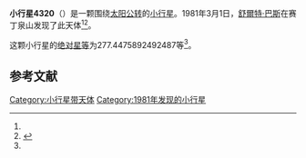 {{Infobox planet
| bgcolour = #FFFFC0
| name = 4320 Jarosewich
| symbol = 
| image = 
| caption = 
| discovery = yes
| discovery_ref = 
| discoverer = [[舒爾特·巴斯|舒爾特·巴斯]]
| discovery_site = [[赛丁泉山|赛丁泉山]] 
| discovered = 1981年3月1日
| designations = yes
| mp_name = 
| named_after = 
| alt_names = 1981 EJ17/ 1976 UE13
| mp_category = [[主带小行星|主带小行星]]
| orbit_ref = <ref name="a">[http://ssd.jpl.nasa.gov/sbdb.cgi?sstr=4320 4320 Jarosewich] {{Wayback|url=http://ssd.jpl.nasa.gov/sbdb.cgi?sstr=4320 |date=20160115104350 }}，小行星數據庫瀏覽器（JPL Small-Body Database Browser）－[[美国国家航空航天局|美国国家航空航天局]]喷气推进实验室</ref>
| epoch = 2456400.5 (2013年4月18日更新)
| aphelion = {{convert|2.446735736321981|AU|km|3|abbr=on|lk=out}}
| perihelion = {{convert|1.94715731540103|AU|km|3|abbr=on}}
| semimajor = {{convert|2.196946525861505|AU|km|3|abbr=on}}
| eccentricity = 0.113698357
| period = 1189.399239 [[日|日]]<br />3.26[[儒略年|儒略年]]
| avg_speed = 
| inclination = 6.445938660867423
| asc_node = 191.0318996546825
| mean_anomaly = 
| arg_peri = 277.4475892492487
| satellites = 
| physical_characteristics = yes
| dimensions = 
| mass = 
| density = 
| surface_grav = 
| escape_velocity = 
| sidereal_day = 
| axial_tilt = 
| pole_ecliptic_lat = 
| pole_ecliptic_lon = 
| albedo = 
| temperatures= 
| temp_name1 = 
| mean_temp_1 = 
| max_temp_1 = 
| temp_name2 = 
| max_temp_2 = 
| spectral_type = 
| abs_magnitude = 277.4475892492487
}}

'''小行星4320'''（{{lang-en|4320 Jarosewich}}）是一颗围绕[[太阳|太阳]][[公转|公转]]的[[小行星|小行星]]。1981年3月1日，[[舒爾特·巴斯|舒爾特·巴斯]]在赛丁泉山发现了此天体<ref name="a" /><ref>{{cite news|title=小行星列表|url=http://cfa-www.harvard.edu/iau/lists/NumberedMPs.txt|accessdate=2013-07-08|newspaper=哈佛大学|archive-date=2008-05-17|archive-url=https://web.archive.org/web/20080517010638/http://cfa-www.harvard.edu/iau/lists/NumberedMPs.txt|dead-url=no}}</ref>。

这颗小行星的[[绝对星等|绝对星等]]为277.4475892492487等<ref name="a" />。

==参考文献==
{{reflist}}
{{Minor Planet Number|[[小行星4319|小行星4319]]|[[小行星4321|小行星4321]]}}

{{小天体}}

[[Category:小行星带天体|Category:小行星带天体]]
[[Category:1981年发现的小行星|Category:1981年发现的小行星]]

{{asteroid-stub}}